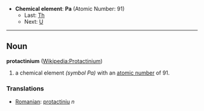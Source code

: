 *'''Chemical element''': '''Pa''' (Atomic Number: 91)
**Last: [[Thorium|Th]]
**Next: [[Uranium|U]]
----
== Noun ==
'''protactinium''' ([[en:Protactinium|Wikipedia:Protactinium]])

# a chemical element ''(symbol Pa)'' with an [[atomic number]] of 91.

===Translations===
*[[Romanian]]: [[protactiniu]] ''n''